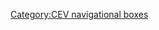 {{navbox
| name  = 歐洲排球聯賽
| title = [[歐洲排球聯賽]]
| state = {{{state|autocollapse}}}
| listclass = hlist

| group1 = 男子賽事
| list1  =
* [[2004年歐洲男子排球聯賽|2004]]
* [[2005年歐洲男子排球聯賽|2005]]
* [[2006年歐洲男子排球聯賽|2006]]
* [[2007年歐洲男子排球聯賽|2007]]
* [[2008年歐洲男子排球聯賽|2008]]
* [[2009年歐洲男子排球聯賽|2009]]
* [[2010年歐洲男子排球聯賽|2010]]
* [[2011年歐洲男子排球聯賽|2011]]
* [[2012年歐洲男子排球聯賽|2012]]
* [[2013年歐洲男子排球聯賽|2013]]
| group2 = 女子賽事
| list2  =
* [[2009年歐洲女子排球聯賽|2009]]
* [[2010年歐洲女子排球聯賽|2010]]
* [[2011年歐洲女子排球聯賽|2011]]
* [[2012年歐洲女子排球聯賽|2012]]
* [[2013年歐洲女子排球聯賽|2013]]
}}<noinclude>
{{collapsible option}}
[[Category:CEV navigational boxes]]
</noinclude>